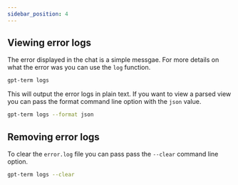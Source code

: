 ```yaml
---
sidebar_position: 4
---
```


## Viewing error logs

The error displayed in the chat is a simple messgae. For more details on what the error was you can
use the `log` function.

```bash
gpt-term logs
````

This will output the error logs in plain text. If you want to view a parsed view you can pass the
format command line option with the `json` value.

```bash
gpt-term logs --format json
```

## Removing error logs

To clear the `error.log` file you can pass pass the `--clear` command line option.

```bash
gpt-term logs --clear
```
